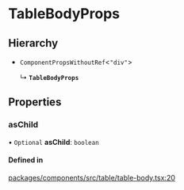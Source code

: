 # TableBodyProps

## Hierarchy

- `ComponentPropsWithoutRef`\<`"div"`\>

  ↳ **`TableBodyProps`**

## Properties

### asChild

• `Optional` **asChild**: `boolean`

#### Defined in

[packages/components/src/table/table-body.tsx:20](https://github.com/vtex/shoreline/blob/bf9009f50/packages/components/src/table/table-body.tsx#L20)
